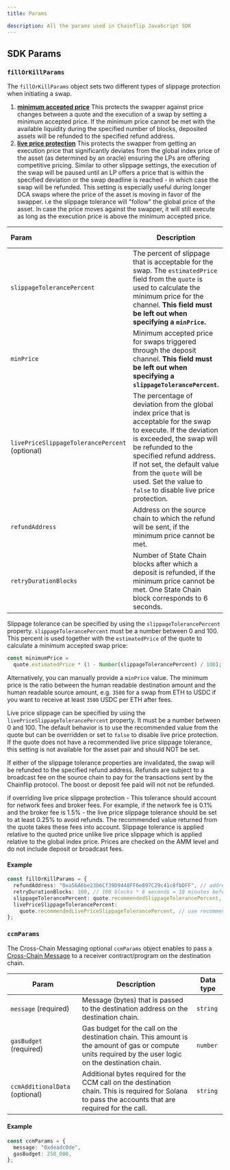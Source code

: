 ```yaml
---
title: Params

description: All the params used in Chainflip JavaScript SDK
---
```



## SDK Params

### `fillOrKillParams`

The `fillOrKillParams` object sets two different types of slippage protection when initiating a swap.

1. [**minimum accepted price**](/protocol/swapping-basics#slippage-protection)
   This protects the swapper against price changes between a quote and the execution of a swap by setting a minimum accepted price.
   If the minimum price cannot be met with the available liquidity during the specified number of blocks,
   deposited assets will be refunded to the specified refund address.
2. [**live price protection**](/protocol/swapping-basics#slippage-protection)
   This protects the swapper from getting an execution price that significantly deviates from the global index price of the asset
   (as determined by an oracle) ensuring the LPs are offering competitive pricing. Similar to other slippage settings, the execution of the swap
   will be paused until an LP offers a price that is within the specified deviation or the swap deadline is reached - in which case the swap will be refunded.
   This setting is especially useful during longer DCA swaps where the price of the asset is moving in favor of the swapper.
   i.e the slippage tolerance will "follow" the global price of the asset. In case the price
   moves against the swapper, it will still execute as long as the execution price is above the minimum accepted price.

| Param                                           | Description                                                                                                                                                                                                                                                                                                          |           Data type           |
| :---------------------------------------------- | -------------------------------------------------------------------------------------------------------------------------------------------------------------------------------------------------------------------------------------------------------------------------------------------------------------------- | :---------------------------: |
| `slippageTolerancePercent`                      | The percent of slippage that is acceptable for the swap. The `estimatedPrice` field from the `quote` is used to calculate the minimum price for the channel. **This field must be left out when specifying a `minPrice`.**                                                                                           |           `string`            |
| `minPrice`                                      | Minimum accepted price for swaps triggered through the deposit channel. **This field must be left out when specifying a `slippageTolerancePercent`.**                                                                                                                                                                |           `string`            |
| `livePriceSlippageTolerancePercent` \(optional) | The percentage of deviation from the global index price that is acceptable for the swap to execute. If the deviation is exceeded, the swap will be refunded to the specified refund address. If not set, the default value from the `quote` will be used. Set the value to `false` to disable live price protection. | `string` `false` `undefined ` |
| `refundAddress`                                 | Address on the source chain to which the refund will be sent, if the minimum price cannot be met.                                                                                                                                                                                                                    |           `string`            |
| `retryDurationBlocks`                           | Number of State Chain blocks after which a deposit is refunded, if the minimum price cannot be met. One State Chain block corresponds to 6 seconds.                                                                                                                                                                  |           `number`            |

Slippage tolerance can be specified by using the `slippageTolerancePercent`
property. `slippageTolerancePercent` must be a number between 0 and 100. This
percent is used together with the `estimatedPrice` of the quote to calculate a
minimum accepted swap price:

```ts
const minimumPrice =
  quote.estimatedPrice * (1 - Number(slippageTolerancePercent) / 100);
```

Alternatively, you can manually provide a `minPrice` value. The minimum price is
the ratio between the human readable destination amount and the human readable
source amount, e.g. `3500` for a swap from ETH to USDC if you want to receive
at least `3500` USDC per ETH after fees.

Live price slippage can be specified by using the `livePriceSlippageTolerancePercent`
property. It must be a number between 0 and 100. The default behavior is to use the recommended
value from the quote but can be overridden or set to `false` to disable live price protection.
If the quote does not have a recommended live price slippage tolerance, this setting is not
available for the asset pair and should NOT be set.

If either of the slippage tolerance properties are invalidated, the swap will be refunded to
the specified refund address. Refunds are subject to a broadcast fee on the source chain to pay for the
transactions sent by the Chainflip protocol. The boost or deposit fee paid will not
not be refunded.

<Callout type="warning">
  if overriding live price slippage protection - This tolerance should account
  for network fees and broker fees. For example, if the network fee is 0.1% and
  the broker fee is 1.5% - the live price slippage tolerance should be set to at
  least 0.25% to avoid refunds. The recommended value returned from the quote
  takes these fees into account.
</Callout>

<Callout type="warning">
  Slippage tolerance is applied relative to the quoted price unlike live price
  slippage which is applied relative to the global index price. Prices are
  checked on the AMM level and do not include deposit or broadcast fees.
</Callout>

#### Example

```typescript copy
const fillOrKillParams = {
  refundAddress: "0xa56A6be23b6Cf39D9448FF6e897C29c41c8fbDFF", // address to which assets are refunded
  retryDurationBlocks: 100, // 100 blocks * 6 seconds = 10 minutes before deposits are refunded
  slippageTolerancePercent: quote.recommendedSlippageTolerancePercent, // use recommended slippage tolerance from quote
  livePriceSlippageTolerancePercent:
    quote.recommendedLivePriceSlippageTolerancePercent, // use recommended live price slippage tolerance from quote
};
```

### `ccmParams`

The Cross-Chain Messaging optional `ccmParams` object enables to pass a [Cross-Chain Message](/protocol/cross-chain-messaging/overview)
to a receiver contract/program on the destination chain.

| Param                          | Description                                                                                                                                              | Data type |
| ------------------------------ | -------------------------------------------------------------------------------------------------------------------------------------------------------- | --------- |
| `message` (required)           | Message (bytes) that is passed to the destination address on the destination chain.                                                                      | `string`  |
| `gasBudget` (required)         | Gas budget for the call on the destination chain. This amount is the amount of gas or compute units required by the user logic on the destination chain. | `number`  |
| `ccmAdditionalData` (optional) | Additional bytes required for the CCM call on the destination chain. This is required for Solana to pass the accounts that are required for the call.    | `string`  |

#### Example

```typescript copy
const ccmParams = {
  message: "0xdeadc0de",
  gasBudget: 250_000,
};
```
